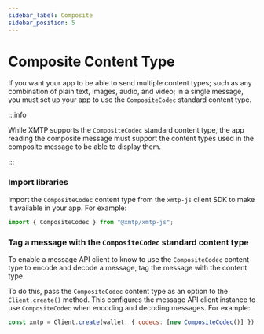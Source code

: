 ```yaml
---
sidebar_label: Composite
sidebar_position: 5
---
```


# Composite Content Type

If you want your app to be able to send multiple content types; such as any combination of plain text, images, audio, and video; in a single message, you must set up your app to use the `CompositeCodec` standard content type.

:::info

While XMTP supports the `CompositeCodec` standard content type, the app reading the composite message must support the content types used in the composite message to be able to display them.

:::

### Import libraries

Import the `CompositeCodec` content type from the `xmtp-js` client SDK to make it available in your app. For example:

```javascript
import { CompositeCodec } from "@xmtp/xmtp-js";
```

### Tag a message with the `CompositeCodec` standard content type

To enable a message API client to know to use the `CompositeCodec` content type to encode and decode a message, tag the message with the content type.

To do this, pass the `CompositeCodec` content type as an option to the `Client.create()` method. This configures the message API client instance to use `CompositeCodec` when encoding and decoding messages. For example:

```javascript
const xmtp = Client.create(wallet, { codecs: [new CompositeCodec()] });
```
